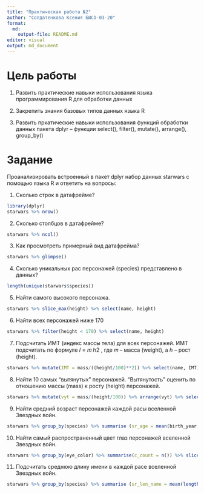 ```yaml
---
title: "Практическая работа №2"
author: "Солдатенкова Ксения БИСО-03-20"
format: 
  md:
    output-file: README.md
editor: visual
output: md_document
---
```


# Цель работы

1.  Развить практические навыки использования языка программирования R для обработки данных

2.  Закрепить знания базовых типов данных языка R

3.  Развить пркатические навыки использования функций обработки данных пакета dplyr -- функции select(), filter(), mutate(), arrange(), group_by()

# Задание

Проанализировать встроенный в пакет dplyr набор данных starwars с помощью языка R и ответить на вопросы:

1.  Сколько строк в датафрейме?

```r
library(dplyr)
starwars %>% nrow()
```

2.  Сколько столбцов в датафрейме?

```r
starwars %>% ncol()
```

3.  Как просмотреть примерный вид датафрейма?

```r
starwars %>% glimpse()
```

4.  Сколько уникальных рас персонажей (species) представлено в данных?

```r
length(unique(starwars$species))
```

5.  Найти самого высокого персонажа.

```r
starwars %>% slice_max(height) %>% select(name, height)
```

6.  Найти всех персонажей ниже 170

```r
starwars %>% filter(height < 170) %>% select(name, height)
```

7.  Подсчитать ИМТ (индекс массы тела) для всех персонажей. ИМТ подсчитать по формуле 𝐼 = 𝑚 ℎ2 , где 𝑚 -- масса (weight), а ℎ -- рост (height).

```r
starwars %>% mutate(IMT = mass/((height/100)**2)) %>% select(name, IMT)
```

8.  Найти 10 самых "вытянутых" персонажей. "Вытянутость" оценить по отношению массы (mass) к росту (height) персонажей.

```r
starwars %>% mutate(vyt = mass/(height/100)) %>% arrange(vyt) %>% select(name, vyt) %>% top_n(10)
```

9.  Найти средний возраст персонажей каждой расы вселенной Звездных войн.

```r
starwars %>% group_by(species) %>% summarise (sr_age = mean(birth_year, na.rm = TRUE))
```

10. Найти самый распространенный цвет глаз персонажей вселенной Звездных войн.

```r
starwars %>% group_by(eye_color) %>% summarise(c_count = n()) %>% slice_max(c_count)

```

11. Подсчитать среднюю длину имени в каждой расе вселенной Звездных войн.

```r
starwars %>% group_by(species) %>% summarise (sr_len_name = mean(length(name)))
```
